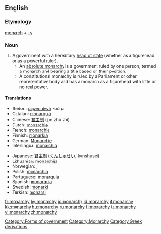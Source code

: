 ==English==

===Etymology===
[[monarch]] + [[-y]]

===Noun===
{{en-noun-reg-y|monarch|y}}

# A government with a hereditary [[head of state]] (whether as a figurehead or as a powerful ruler).
#*An [[absolute monarchy]] is a government ruled by one person, termed a [[monarch]] and bearing a title based on their position.
#*A constitutional monarchy is ruled by a Parliament or other representative body and has a monarch as a figurehead with little or no real power.

====Translations====
{{trans-top|a government with a hereditary head of state}}
*Breton: [[unpenniezh]] {{f}} -où ''pl''
*Catalan: [[monarquia]] {{f}}
*Chinese: [[君主制]] (jūn zhǔ zhì)
*Dutch: [[monarchie]] {{f}}
*French: [[monarchie]] {{f}}
*Finnish: [[monarkia]]
*German: [[Monarchie]] {{f}}
*Interlingua: [[monarchia]]
{{trans-mid}}
*Japanese: [[君主制]] ([[くんしゅせい]], kunshusei)
*Lithuanian: [[monarchija]] {{f}}
*Norwegian: {{t-|no|kongedømme|n}}, {{t-|no|monarki|n}}
*Polish: [[monarchia]] {{f}}
*Portuguese: [[monarquia]] {{f}}
*Spanish: [[monarquía]] {{f}}
*Swedish: [[monarki]] {{c}}
*Turkish: [[monarşi]]
{{trans-bottom}}

[[Category:Forms of government]]
[[Category:Monarchy]]
[[Category:Greek derivations]]

[[fr:monarchy]]
[[hy:monarchy]]
[[io:monarchy]]
[[id:monarchy]]
[[it:monarchy]]
[[kk:monarchy]]
[[hu:monarchy]]
[[ru:monarchy]]
[[fi:monarchy]]
[[ta:monarchy]]
[[vi:monarchy]]
[[zh:monarchy]]